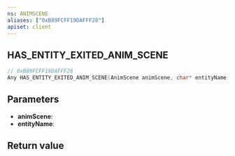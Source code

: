 ```yaml
---
ns: ANIMSCENE
aliases: ["0xB89FCFF19DAFFF28"]
apiset: client
---
```

## HAS_ENTITY_EXITED_ANIM_SCENE

```c
// 0xB89FCFF19DAFFF28
Any HAS_ENTITY_EXITED_ANIM_SCENE(AnimScene animScene, char* entityName);
```


## Parameters
* **animScene**:
* **entityName**:

## Return value